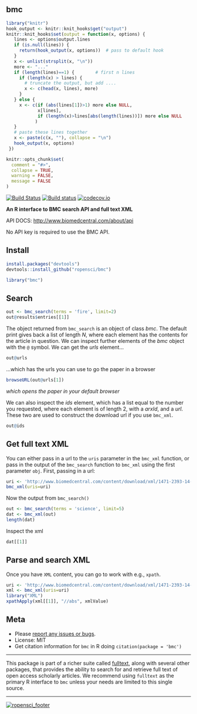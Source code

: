 bmc
---------

```r
library("knitr")
hook_output <- knitr::knit_hooks$get("output")
knitr::knit_hooks$set(output = function(x, options) {
   lines <- options$output.lines
   if (is.null(lines)) {
     return(hook_output(x, options))  # pass to default hook
   }
   x <- unlist(strsplit(x, "\n"))
   more <- "..."
   if (length(lines)==1) {        # first n lines
     if (length(x) > lines) {
       # truncate the output, but add ....
       x <- c(head(x, lines), more)
     }
   } else {
     x <- c(if (abs(lines[1])>1) more else NULL, 
            x[lines], 
            if (length(x)>lines[abs(length(lines))]) more else NULL
           )
   }
   # paste these lines together
   x <- paste(c(x, ""), collapse = "\n")
   hook_output(x, options)
 })

knitr::opts_chunk$set(
  comment = "#>",
  collapse = TRUE,
  warning = FALSE, 
  message = FALSE
)
```

[![Build Status](https://api.travis-ci.org/ropensci/bmc.png)](https://travis-ci.org/ropensci/bmc)
[![Build status](https://ci.appveyor.com/api/projects/status/fitnci67m76iy0bg/branch/master)](https://ci.appveyor.com/project/sckott/bmc/branch/master)
[![codecov.io](https://codecov.io/github/ropensci/bmc/coverage.svg?branch=master)](https://codecov.io/github/ropensci/bmc?branch=master)

**An R interface to BMC search API and full text XML**

API DOCS: [http://www.biomedcentral.com/about/api](http://www.biomedcentral.com/about/api)

No API key is required to use the BMC API.

## Install

```r
install.packages("devtools")
devtools::install_github("ropensci/bmc")
```

```r
library("bmc")
```

## Search

```r
out <- bmc_search(terms = 'fire', limit=2)
out@results$entries[[1]]
```

The object returned from `bmc_search` is an object of class _bmc_. The default print gives back a list of length _N_, where each element has the contents for the article in question. We can inspect further elements of the _bmc_ object with the `@` symbol. We can get the _urls_ element...

```r
out@urls
```

...which has the urls you can use to go the paper in a browser

```r
browseURL(out@urls[1])
```

_which opens the paper in your default browser_

We can also inspect the _ids_ element, which has a list equal to the number you requested, where each element is of length 2, with a _arxId_, and a _url_. These two are used to construct the download url if you use `bmc_xml`.

```r
out@ids
```

## Get full text XML

You can either pass in a url to the `uris` parameter in the `bmc_xml` function, or pass in the output of the `bmc_search` function to `bmc_xml` using the first parameter `obj`. First, passing in a url:

```r
uri <- 'http://www.biomedcentral.com/content/download/xml/1471-2393-14-71.xml'
bmc_xml(uris=uri)
```

Now the output from `bmc_search()`

```r
out <- bmc_search(terms = 'science', limit=5)
dat <- bmc_xml(out)
length(dat)
```

Inspect the xml

```r
dat[[1]]
```

## Parse and search XML

Once you have `XML` content, you can go to work with e.g., `xpath`.

```r
uri <- 'http://www.biomedcentral.com/content/download/xml/1471-2393-14-71.xml'
xml <- bmc_xml(uris=uri)
library("XML")
xpathApply(xml[[1]], "//abs", xmlValue)
```

## Meta

* Please [report any issues or bugs](https://github.com/ropensci/bmc/issues).
* License: MIT
* Get citation information for `bmc` in R doing `citation(package = 'bmc')`

---

This package is part of a richer suite called [fulltext](https://github.com/ropensci/fulltext), along with several other packages, that provides the ability to search for and retrieve full text of open access scholarly articles. We recommend using `fulltext` as the primary R interface to `bmc` unless your needs are limited to this single source.

---

[![ropensci_footer](http://ropensci.org/public_images/github_footer.png)](http://ropensci.org)

